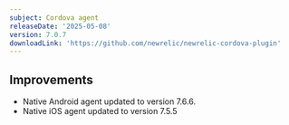 ```yaml
---
subject: Cordova agent
releaseDate: '2025-05-08'
version: 7.0.7
downloadLink: 'https://github.com/newrelic/newrelic-cordova-plugin'
---
```


## Improvements

- Native Android agent updated to version 7.6.6.
- Native iOS agent updated to version 7.5.5
